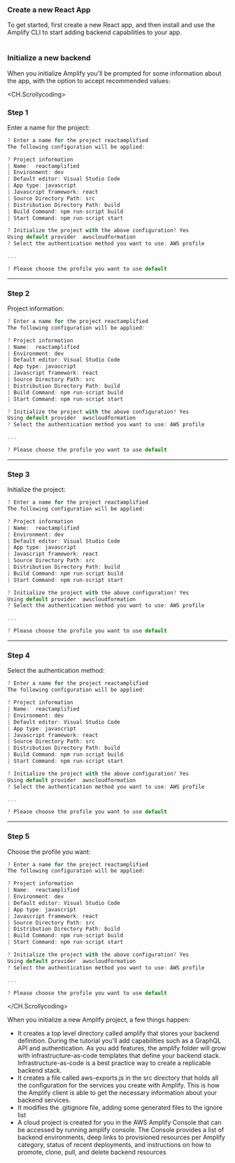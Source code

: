 ### Create a new React App

To get started, first create a new React app, and then install and use the Amplify CLI to start adding backend capabilities to your app.<br></br>

### Initialize a new backend

When you initialize Amplify you'll be prompted for some information about the app, with the option to accept recommended values:

<CH.Scrollycoding>

### Step 1

Enter a name for the project:

```js mark=1:2
? Enter a name for the project reactamplified
The following configuration will be applied:

? Project information
| Name:  reactamplified
| Environment: dev
| Default editor: Visual Studio Code
| App type: javascript
| Javascript framework: react
| Source Directory Path: src
| Distribution Directory Path: build
| Build Command: npm run-script build
| Start Command: npm run-script start

? Initialize the project with the above configuration? Yes
Using default provider  awscloudformation
? Select the authentication method you want to use: AWS profile

...

? Please choose the profile you want to use default
```

---

### Step 2

Project information:

```js mark=4:13
? Enter a name for the project reactamplified
The following configuration will be applied:

? Project information
| Name:  reactamplified
| Environment: dev
| Default editor: Visual Studio Code
| App type: javascript
| Javascript framework: react
| Source Directory Path: src
| Distribution Directory Path: build
| Build Command: npm run-script build
| Start Command: npm run-script start

? Initialize the project with the above configuration? Yes
Using default provider  awscloudformation
? Select the authentication method you want to use: AWS profile

...

? Please choose the profile you want to use default
```

---

### Step 3

Initialize the project:

```js mark=15:16
? Enter a name for the project reactamplified
The following configuration will be applied:

? Project information
| Name:  reactamplified
| Environment: dev
| Default editor: Visual Studio Code
| App type: javascript
| Javascript framework: react
| Source Directory Path: src
| Distribution Directory Path: build
| Build Command: npm run-script build
| Start Command: npm run-script start

? Initialize the project with the above configuration? Yes
Using default provider  awscloudformation
? Select the authentication method you want to use: AWS profile

...

? Please choose the profile you want to use default
```

---

### Step 4

Select the authentication method:

```js mark=17:17
? Enter a name for the project reactamplified
The following configuration will be applied:

? Project information
| Name:  reactamplified
| Environment: dev
| Default editor: Visual Studio Code
| App type: javascript
| Javascript framework: react
| Source Directory Path: src
| Distribution Directory Path: build
| Build Command: npm run-script build
| Start Command: npm run-script start

? Initialize the project with the above configuration? Yes
Using default provider  awscloudformation
? Select the authentication method you want to use: AWS profile

...

? Please choose the profile you want to use default
```

---

### Step 5

Choose the profile you want:

```js mark=21:21
? Enter a name for the project reactamplified
The following configuration will be applied:

? Project information
| Name:  reactamplified
| Environment: dev
| Default editor: Visual Studio Code
| App type: javascript
| Javascript framework: react
| Source Directory Path: src
| Distribution Directory Path: build
| Build Command: npm run-script build
| Start Command: npm run-script start

? Initialize the project with the above configuration? Yes
Using default provider  awscloudformation
? Select the authentication method you want to use: AWS profile

...

? Please choose the profile you want to use default
```

</CH.Scrollycoding>

When you initialize a new Amplify project, a few things happen:

- It creates a top level directory called amplify that stores your backend definition. During the tutorial you'll add capabilities such as a GraphQL API and authentication. As you add features, the amplify folder will grow with infrastructure-as-code templates that define your backend stack. Infrastructure-as-code is a best practice way to create a replicable backend stack.
- It creates a file called aws-exports.js in the src directory that holds all the configuration for the services you create with Amplify. This is how the Amplify client is able to get the necessary information about your backend services.
- It modifies the .gitignore file, adding some generated files to the ignore list
- A cloud project is created for you in the AWS Amplify Console that can be accessed by running amplify console. The Console provides a list of backend environments, deep links to provisioned resources per Amplify category, status of recent deployments, and instructions on how to promote, clone, pull, and delete backend resources

<div style={{ height: 999 }} />
